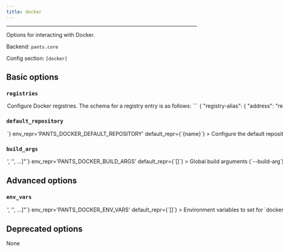 ```yaml
---
title: docker
---
```



---

Options for interacting with Docker.

Backend: <span className="color--primary">`pants.core`</span>

Config section: <span className="color--primary">`[docker]`</span>

<span className={styles.options}>

## Basic options

### `registries`

<Option
  cli_repr={`--docker-registries="{'key1': val1, 'key2': val2, ...}"`}
  env_repr='PANTS_DOCKER_REGISTRIES'
  default_repr={`{}`}
>
Configure Docker registries. The schema for a registry entry is as follows:
```
{
    "registry-alias": {
        "address": "registry-domain:port",
        "default": bool,
    },
    ...
}
```

If no registries are provided in a `docker_image` target, then all default addresses will be used, if any.
The `docker_image.registries` may be provided with a list of registry addresses and registry aliases prefixed with `@` to be used instead of the defaults.
A configured registry is marked as default either by setting `default = true` or with an alias of `"default"`.
</Option>

### `default_repository`

<Option
  cli_repr={`--docker-default-repository=<str>`}
  env_repr='PANTS_DOCKER_DEFAULT_REPOSITORY'
  default_repr={`{name}`}
>
Configure the default repository name used in the Docker image tag.

The value is formatted and may reference these variables:

  * name
  * directory
  * parent_directory

Example: `--default-repository="{directory}/{name}"`.

The `name` variable is the `docker_image`&#x27;s target name, `directory` and `parent_directory` are the name of the directory in which the BUILD file is for the target, and its parent directory respectively.

Use the `repository` field to set this value directly on a `docker_image` target.
Any registries or tags are added to the image name as required, and should not be part of the repository name.
</Option>

### `build_args`

<Option
  cli_repr={`--docker-build-args="['<str>', '<str>', ...]"`}
  env_repr='PANTS_DOCKER_BUILD_ARGS'
  default_repr={`[]`}
>
Global build arguments (`--build-arg`) to use for all `docker build` invocations. Entries are either strings in the form `ARG_NAME=value` to set an explicit value; or just `ARG_NAME` to copy the value from Pants&#x27;s own environment.

May be provided multiple times on the command line.

Use the `extra_build_args` field on a `docker_image` target for additional image specific build arguments.
</Option>

## Advanced options

### `env_vars`

<Option
  cli_repr={`--docker-env-vars="['<str>', '<str>', ...]"`}
  env_repr='PANTS_DOCKER_ENV_VARS'
  default_repr={`[]`}
>
Environment variables to set for `docker` invocations. Entries are either strings in the form `ENV_VAR=value` to set an explicit value; or just `ENV_VAR` to copy the value from Pants&#x27;s own environment.
</Option>

## Deprecated options

None

</span>